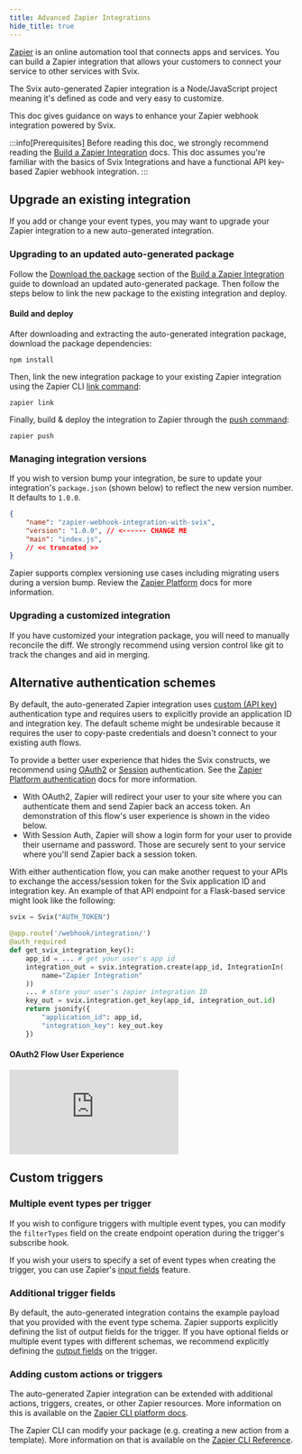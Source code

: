 ```yaml
---
title: Advanced Zapier Integrations
hide_title: true
---
```



<HeaderWithCopyButton title="Advanced Zapier Integrations" sourceMarkdown={RAW} />

[Zapier](https://zapier.com/) is an online automation tool that connects apps and services.
You can build a Zapier integration that allows your customers to connect your service to other services with Svix.

The Svix auto-generated Zapier integration is a Node/JavaScript project meaning it's defined as code and very easy to customize.

This doc gives guidance on ways to enhance your Zapier webhook integration powered by Svix.

:::info[Prerequisites]
Before reading this doc, we strongly recommend reading the [Build a Zapier Integration](./zapier) docs.
This doc assumes you're familiar with the basics of Svix Integrations and have a functional API key-based Zapier webhook integration.
:::

## Upgrade an existing integration

If you add or change your event types, you may want to upgrade your Zapier integration to a new auto-generated integration.

### Upgrading to an updated auto-generated package

Follow the [Download the package](./zapier#download-the-package) section of the [Build a Zapier Integration](./zapier) guide to download an updated auto-generated package. Then follow the steps below to link the new package to the existing integration and deploy.

#### Build and deploy

After downloading and extracting the auto-generated integration package, download the package dependencies:

```
npm install
```

Then, link the new integration package to your existing Zapier integration using the Zapier CLI [link command](https://platform.zapier.com/cli_docs/cli#link):
```
zapier link
```

Finally, build & deploy the integration to Zapier through the [push command](https://platform.zapier.com/cli_docs/cli#push):
```
zapier push
```

### Managing integration versions

If you wish to version bump your integration, be sure to update your integration's `package.json` (shown below) to reflect the new version number. It defaults to `1.0.0`.

```json
{
    "name": "zapier-webhook-integration-with-svix",
    "version": "1.0.0", // <------ CHANGE ME
    "main": "index.js",
    // << truncated >>
}
```

Zapier supports complex versioning use cases including migrating users during a version bump. Review the [Zapier Platform](https://platform.zapier.com/cli_docs/docs#deploying-an-app-version) docs for more information.

### Upgrading a customized integration

If you have customized your integration package, you will need to manually reconcile the diff.
We strongly recommend using version control like git to track the changes and aid in merging.

## Alternative authentication schemes

By default, the auto-generated Zapier integration uses [custom (API key)](https://platform.zapier.com/cli_docs/docs#custom) authentication type and requires users to explicitly provide an application ID and integration key.
The default scheme might be undesirable because it requires the user to copy-paste credentials and doesn't connect to your existing auth flows.

To provide a better user experience that hides the Svix constructs, we recommend using [OAuth2](https://platform.zapier.com/cli_docs/docs#oauth2) or [Session](https://platform.zapier.com/cli_docs/docs#session) authentication. See the [Zapier Platform authentication](https://platform.zapier.com/cli_docs/docs#authentication) docs for more information.
- With OAuth2, Zapier will redirect your user to your site where you can authenticate them and send Zapier back an access token. An demonstration of this flow's user experience is shown in the video below.
- With Session Auth, Zapier will show a login form for your user to provide their username and password. Those are securely sent to your service where you'll send Zapier back a session token.

With either authentication flow, you can make another request to your APIs to exchange the access/session token for the Svix application ID and integration key.
An example of that API endpoint for a Flask-based service might look like the following:

```py
svix = Svix("AUTH_TOKEN")

@app.route('/webhook/integration/')
@auth_required
def get_svix_integration_key():
    app_id = ... # get your user's app id
    integration_out = svix.integration.create(app_id, IntegrationIn(
        name="Zapier Integration"
    ))
    ... # store your user's zapier integration ID
    key_out = svix.integration.get_key(app_id, integration_out.id)
    return jsonify({
        "application_id": app_id,
        "integration_key": key_out.key
    })
```

#### OAuth2 Flow User Experience

<div style={{position: "relative", paddingBottom: "69.23076923076923%", height: 0}}>
    <iframe src="https://www.loom.com/embed/128a2f1c2da94a84a6c1b23bf9d16343" frameborder={"0"} webkitallowfullscreen mozallowfullscreen allowfullscreen style={{
    position: "absolute", top: 0, left: 0, width: "100%", height: "100%"}}></iframe>
</div>

## Custom triggers

### Multiple event types per trigger

If you wish to configure triggers with multiple event types, you can modify the `filterTypes` field on the create endpoint operation during the trigger's subscribe hook.

If you wish your users to specify a set of event types when creating the trigger, you can use Zapier's [input fields](https://platform.zapier.com/cli_docs/docs#input-fields) feature.

### Additional trigger fields

By default, the auto-generated integration contains the example payload that you provided with the event type schema. Zapier supports explicitly defining the list of output fields for the trigger. If you have optional fields or multiple event types with different schemas, we recommend explicitly defining the [output fields](https://platform.zapier.com/cli_docs/docs#output-fields) on the trigger.

### Adding custom actions or triggers

The auto-generated Zapier integration can be extended with additional actions, triggers, creates, or other Zapier resources. More information on this is available on the [Zapier CLI platform docs](https://platform.zapier.com/cli_docs/docs).

The Zapier CLI can modify your package (e.g. creating a new action from a template). More information on that is available on the [Zapier CLI Reference](https://platform.zapier.com/cli_docs/cli).
